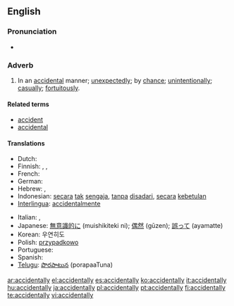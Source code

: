 ==English==

===Pronunciation===
* {{audio|en-us-accidentally.ogg|Audio (US)}}

===Adverb===
{{en-adv}}

# In an [[accidental]] manner; [[unexpectedly]]; by [[chance]]; [[unintentionally]]; [[casually]]; [[fortuitously]].

====Related terms====
* [[accident]]
* [[accidental]]

====Translations====
{{trans-top|unexpectedly, unintentionally}}
* Dutch: {{t+|nl|toevallig}}
* Finnish: {{t-|fi|vahingossa}}, {{t+|fi|sattumalta}}, {{t-|fi|epähuomiossa}}
* French: {{t+|fr|accidentellement}}
* German: {{t-|de|versehentlich}}
* Hebrew: {{t|he|במקרה|tr=b'miqré|sc=Hebr}}, {{t|he|לא בכוונה|tr=lo' b'khavaná|sc=Hebr}}
* Indonesian: [[secara]] [[tak]] [[sengaja]], [[tanpa]] [[sadar|disadari]], [[secara]] [[kebetulan]]
* [[Interlingua]]: [[accidentalmente]]
{{trans-mid}}
* Italian: {{t+|it|casualmente}}, {{t+|it|accidentalmente}}
* Japanese: [[無意識的に]] (muishikiteki ni); [[偶然]] (gūzen); [[誤って]] (ayamatte)
* Korean: 우연히도
* Polish: [[przypadkowo]]
* Portuguese: {{t+|pt|acidentalmente}}
* Spanish: {{t-|es|accidentalmente}}
* [[Telugu]]:  [[పొరపాటున]] (porapaaTuna)
{{trans-bottom}}

[[ar:accidentally]]
[[el:accidentally]]
[[es:accidentally]]
[[ko:accidentally]]
[[it:accidentally]]
[[hu:accidentally]]
[[ja:accidentally]]
[[pl:accidentally]]
[[pt:accidentally]]
[[fi:accidentally]]
[[te:accidentally]]
[[vi:accidentally]]